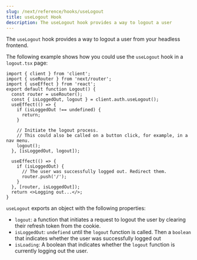 ```yaml
---
slug: /next/reference/hooks/useLogout
title: useLogout Hook
description: The useLogout hook provides a way to logout a user
---
```


The `useLogout` hook provides a way to logout a user from your headless frontend.

The following example shows how you could use the `useLogout` hook in a `logout.tsx` page:

```tsx title="src/pages/logout.tsx"
import { client } from 'client';
import { useRouter } from 'next/router';
import { useEffect } from 'react';
export default function Logout() {
  const router = useRouter();
  const { isLoggedOut, logout } = client.auth.useLogout();
  useEffect(() => {
    if (isLoggedOut !== undefined) {
      return;
    }

    // Initiate the logout process.
    // This could also be called on a button click, for example, in a nav menu.
    logout();
  }, [isLoggedOut, logout]);

  useEffect(() => {
    if (isLoggedOut) {
      // The user was successfully logged out. Redirect them.
      router.push('/');
    }
  }, [router, isLoggedOut]);
  return <>Logging out...</>;
}
```

`useLogout` exports an object with the following properties:

- `logout`: a function that initiates a request to logout the user by clearing their refresh token from the cookie.
- `isLoggedOut`: `undefiend` until the `logout` function is called. Then a `boolean` that indicates whether the user was successfully logged out
- `isLoading`: A boolean that indicates whether the `logout` function is currently logging out the user.
